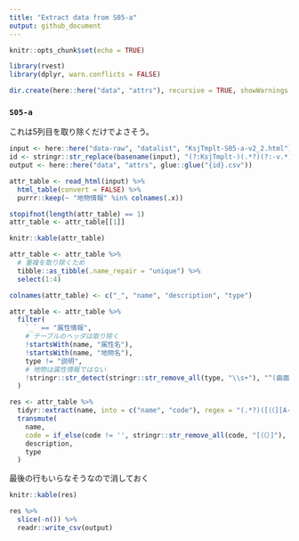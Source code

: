 ```yaml
---
title: "Extract data from S05-a"
output: github_document
---
```


```r
knitr::opts_chunk$set(echo = TRUE)
```

```r
library(rvest)
library(dplyr, warn.conflicts = FALSE)

dir.create(here::here("data", "attrs"), recursive = TRUE, showWarnings = FALSE)
```

### `S05-a`

これは5列目を取り除くだけでよさそう。

```r
input <- here::here("data-raw", "datalist", "KsjTmplt-S05-a-v2_2.html")
id <- stringr::str_replace(basename(input), "(?:KsjTmplt-)(.*?)(?:-v.*)?(?:\\.html)", "\\1")
output <- here::here("data", "attrs", glue::glue("{id}.csv"))

attr_table <- read_html(input) %>% 
  html_table(convert = FALSE) %>% 
  purrr::keep(~ "地物情報" %in% colnames(.x))

stopifnot(length(attr_table) == 1)
attr_table <- attr_table[[1]]

knitr::kable(attr_table)
```

```r
attr_table <- attr_table %>% 
  # 重複を取り除くため
  tibble::as_tibble(.name_repair = "unique") %>% 
  select(1:4)

colnames(attr_table) <- c("_", "name", "description", "type")

attr_table <- attr_table %>% 
  filter(
    `_` == "属性情報",
    # テーブルのヘッダは取り除く
    !startsWith(name, "属性名"),
    !startsWith(name, "地物名"),
    type != "説明",
    # 地物は属性情報ではない
    !stringr::str_detect(stringr::str_remove_all(type, "\\s+"), "^(曲面型|曲線型|点型|GM_Surface|GM_Curve|GM_Point)")
  )

res <- attr_table %>%
  tidyr::extract(name, into = c("name", "code"), regex = "(.*?)([（〈][A-Za-z0-9]+_[A-Za-z0-9]+）)?$") %>% 
  transmute(
    name,
    code = if_else(code != '', stringr::str_remove_all(code, "[（〈）]"), NA_character_),
    description,
    type
  )
```

最後の行もいらなそうなので消しておく

```r
knitr::kable(res)
```

```r
res %>% 
  slice(-n()) %>% 
  readr::write_csv(output)
```
